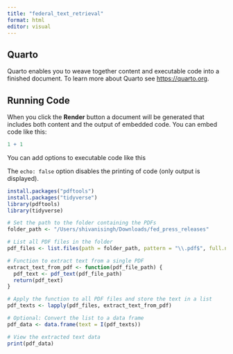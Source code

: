 ```yaml
---
title: "federal_text_retrieval"
format: html
editor: visual
---
```


## Quarto

Quarto enables you to weave together content and executable code into a finished document. To learn more about Quarto see <https://quarto.org>.

## Running Code

When you click the **Render** button a document will be generated that includes both content and the output of embedded code. You can embed code like this:

```r
1 + 1
```

You can add options to executable code like this

The `echo: false` option disables the printing of code (only output is displayed).

```r
install.packages("pdftools")
install.packages("tidyverse")
library(pdftools)
library(tidyverse)

```

```r


# Set the path to the folder containing the PDFs
folder_path <- "/Users/shivanisingh/Downloads/fed_press_releases"

# List all PDF files in the folder
pdf_files <- list.files(path = folder_path, pattern = "\\.pdf$", full.names = TRUE)

# Function to extract text from a single PDF
extract_text_from_pdf <- function(pdf_file_path) {
  pdf_text <- pdf_text(pdf_file_path)
  return(pdf_text)
}


```

```r
# Apply the function to all PDF files and store the text in a list
pdf_texts <- lapply(pdf_files, extract_text_from_pdf)

# Optional: Convert the list to a data frame
pdf_data <- data.frame(text = I(pdf_texts))

# View the extracted text data
print(pdf_data)

```
